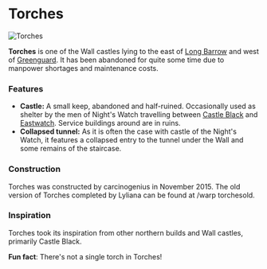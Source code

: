 

# Torches

<Image
  src="https://cdn.sanity.io/images/1as7cn02/production/257def309749425c7c51d861c8a067b6ea0b768e-1538x837.png?w=976&h=350&fit=crop&crop=center&auto=format"
  alt="Torches"
  width={976}
  height={350}
/>

<ProjectDetails
  floatRight
  region="The Wall"
  house="Night's Watch"
  type="Ruin"
  status="Completed"
  warp="/warp torches"
  projectLead="carcinogenius"
  dateStarted="November 6, 2015"
  dateCompleted="November 6, 2015"
/>

**Torches** is one of the Wall castles lying to the east of [Long Barrow](https://westeroscraft.com/wiki/the-wall/long-barrow) and west of [Greenguard](https://westeroscraft.com/wiki/the-wall/greenguard). It has been abandoned for quite some time due to manpower shortages and maintenance costs.

### Features

- **Castle:** A small keep, abandoned and half-ruined. Occasionally used as shelter by the men of Night's Watch travelling between [Castle Black](https://westeroscraft.com/wiki/the-wall/castle-black) and [Eastwatch](https://westeroscraft.com/wiki/the-wall/eastwatch-by-the-sea). Service buildings around are in ruins.
- **Collapsed tunnel:** As it is often the case with castle of the Night's Watch, it features a collapsed entry to the tunnel under the Wall and some remains of the staircase.

### Construction

Torches was constructed by carcinogenius in November 2015. The old version of Torches completed by Lyliana can be found at /warp torchesold.

### Inspiration

Torches took its inspiration from other northern builds and Wall castles, primarily Castle Black.

**Fun fact**: There's not a single torch in Torches!
